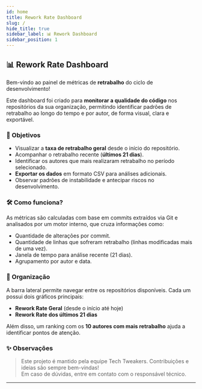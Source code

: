 ```yaml
---
id: home
title: Rework Rate Dashboard
slug: /
hide_title: true
sidebar_label: 📊 Rework Dashboard
sidebar_position: 1
---
```


## 📊 Rework Rate Dashboard

Bem-vindo ao painel de métricas de **retrabalho** do ciclo de desenvolvimento!

Este dashboard foi criado para **monitorar a qualidade do código** nos repositórios da sua organização, permitindo identificar padrões de retrabalho ao longo do tempo e por autor, de forma visual, clara e exportável.

### 🧭 Objetivos

- Visualizar a **taxa de retrabalho geral** desde o início do repositório.
- Acompanhar o retrabalho recente (**últimos 21 dias**).
- Identificar os autores que mais realizaram retrabalho no período selecionado.
- **Exportar os dados** em formato CSV para análises adicionais.
- Observar padrões de instabilidade e antecipar riscos no desenvolvimento.

### 🛠️ Como funciona?

As métricas são calculadas com base em commits extraídos via Git e analisados por um motor interno, que cruza informações como:

- Quantidade de alterações por commit.
- Quantidade de linhas que sofreram retrabalho (linhas modificadas mais de uma vez).
- Janela de tempo para análise recente (21 dias).
- Agrupamento por autor e data.

### 📁 Organização

A barra lateral permite navegar entre os repositórios disponíveis. Cada um possui dois gráficos principais:

- **Rework Rate Geral** (desde o início até hoje)
- **Rework Rate dos últimos 21 dias**

Além disso, um ranking com os **10 autores com mais retrabalho** ajuda a identificar pontos de atenção.

### ✨ Observações

> Este projeto é mantido pela equipe Tech Tweakers. Contribuições e ideias são sempre bem-vindas!  
> Em caso de dúvidas, entre em contato com o responsável técnico.

---